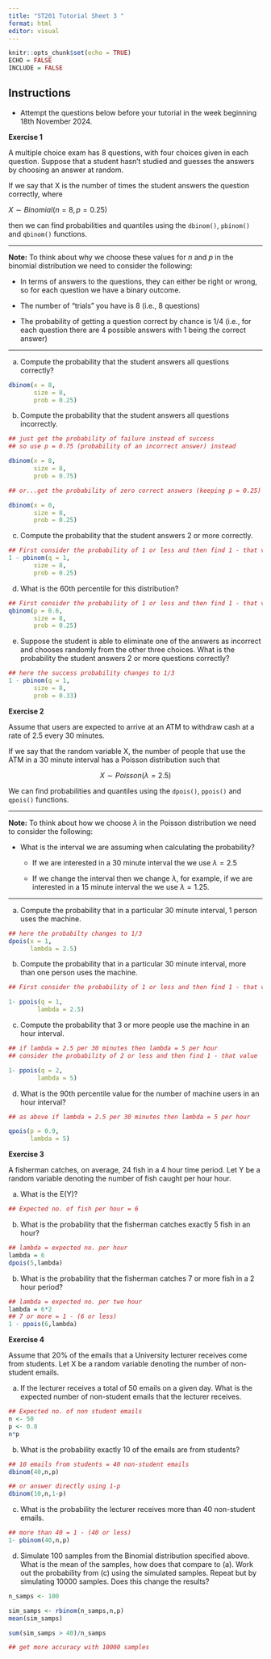 ```yaml
---
title: "ST201 Tutorial Sheet 3 "
format: html
editor: visual
---
```


```r
knitr::opts_chunk$set(echo = TRUE)
ECHO = FALSE
INCLUDE = FALSE
```

## Instructions

-   Attempt the questions below before your tutorial in the week beginning 18th November 2024.

**Exercise 1**

A multiple choice exam has 8 questions, with four choices given in each question. Suppose that a student hasn't studied and guesses the answers by choosing an answer at random.

If we say that X is the number of times the student answers the question correctly, where

$X \sim Binomial(n = 8, p = 0.25)$

then we can find probabilities and quantiles using the `dbinom()`, `pbinom()` and `qbinom()` functions.

------------------------------------------------------------------------

**Note:** To think about why we choose these values for $n$ and $p$ in the binomial distribution we need to consider the following:

-   In terms of answers to the questions, they can either be right or wrong, so for each question we have a binary outcome.

-   The number of "trials" you have is 8 (i.e., 8 questions)

-   The probability of getting a question correct by chance is 1/4 (i.e., for each question there are 4 possible answers with 1 being the correct answer)

------------------------------------------------------------------------

(a) Compute the probability that the student answers all questions correctly?

```r
dbinom(x = 8,
       size = 8,
       prob = 0.25)
```

(b) Compute the probability that the student answers all questions incorrectly.

```r
## just get the probability of failure instead of success
## so use p = 0.75 (probability of an incorrect answer) instead

dbinom(x = 8,
       size = 8,
       prob = 0.75)

## or...get the probability of zero correct answers (keeping p = 0.25)

dbinom(x = 0,
       size = 8,
       prob = 0.25)

```

(c) Compute the probability that the student answers 2 or more correctly.

```r
## First consider the probability of 1 or less and then find 1 - that value
1 - pbinom(q = 1,
       size = 8,
       prob = 0.25)
```

(d) What is the 60th percentile for this distribution?

```r
## First consider the probability of 1 or less and then find 1 - that value
qbinom(p = 0.6, 
       size = 8, 
       prob = 0.25)
```

(e) Suppose the student is able to eliminate one of the answers as incorrect and chooses randomly from the other three choices. What is the probability the student answers 2 or more questions correctly?

```r
## here the success probability changes to 1/3
1 - pbinom(q = 1,
       size = 8,
       prob = 0.33)
```

**Exercise 2**

Assume that users are expected to arrive at an ATM to withdraw cash at a rate of 2.5 every 30 minutes.

If we say that the random variable X, the number of people that use the ATM in a 30 minute interval has a Poisson distribution such that

$$X \sim Poisson(\lambda = 2.5)$$

We can find probabilities and quantiles using the `dpois()`, `ppois()` and `qpois()` functions.

------------------------------------------------------------------------

**Note:** To think about how we choose $\lambda$ in the Poisson distribution we need to consider the following:

-   What is the interval we are assuming when calculating the probability?

    -   If we are interested in a 30 minute interval the we use $\lambda = 2.5$

    -   If we change the interval then we change $\lambda$, for example, if we are interested in a 15 minute interval the we use $\lambda = 1.25$.

------------------------------------------------------------------------

(a) Compute the probability that in a particular 30 minute interval, 1 person uses the machine.

```r
## here the probabilty changes to 1/3
dpois(x = 1, 
      lambda = 2.5)
```

(b) Compute the probability that in a particular 30 minute interval, more than one person uses the machine.

```r
## First consider the probability of 1 or less and then find 1 - that value

1- ppois(q = 1, 
        lambda = 2.5)
```

(c) Compute the probability that 3 or more people use the machine in an hour interval.

```r
## if lambda = 2.5 per 30 minutes then lambda = 5 per hour
## consider the probability of 2 or less and then find 1 - that value

1- ppois(q = 2, 
        lambda = 5)
```

(d) What is the 90th percentile value for the number of machine users in an hour interval?

```r
## as above if lambda = 2.5 per 30 minutes then lambda = 5 per hour

qpois(p = 0.9, 
      lambda = 5)
```

**Exercise 3**

A fisherman catches, on average, 24 fish in a 4 hour time period. Let Y be a random variable denoting the number of fish caught per hour hour.

(a) What is the E(Y)?

```r
## Expected no. of fish per hour = 6
```

(b) What is the probability that the fisherman catches exactly 5 fish in an hour?

```r
## lambda = expected no. per hour
lambda = 6
dpois(5,lambda)
```

(b) What is the probability that the fisherman catches 7 or more fish in a 2 hour period?

```r
## lambda = expected no. per two hour
lambda = 6*2
## 7 or more = 1 - (6 or less)
1 - ppois(6,lambda)
```

**Exercise 4**

Assume that 20% of the emails that a University lecturer receives come from students. Let X be a random variable denoting the number of non-student emails.

(a) If the lecturer receives a total of 50 emails on a given day. What is the expected number of non-student emails that the lecturer receives.

```r
## Expected no. of non student emails
n <- 50 
p <- 0.8
n*p
```

(b) What is the probability exactly 10 of the emails are from students?

```r
## 10 emails from students = 40 non-student emails
dbinom(40,n,p)

## or answer directly using 1-p
dbinom(10,n,1-p)
```

(c) What is the probability the lecturer receives more than 40 non-student emails.

```r
## more than 40 = 1 - (40 or less)
1- pbinom(40,n,p)
```

(d) Simulate 100 samples from the Binomial distribution specified above. What is the mean of the samples, how does that compare to (a). Work out the probability from (c) using the simulated samples. Repeat but by simulating 10000 samples. Does this change the results?

```r
n_samps <- 100

sim_samps <- rbinom(n_samps,n,p)
mean(sim_samps)

sum(sim_samps > 40)/n_samps

## get more accuracy with 10000 samples
```
